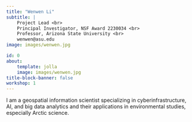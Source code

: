```yaml
---
title: "Wenwen Li"
subtitle: | 
    Project Lead <br>
    Principal Investigator, NSF Award 2230034 <br>
    Professor, Arizona State University <br>
    wenwen@asu.edu
image: images/wenwen.jpg

id: 0
about:
    template: jolla
    image: images/wenwen.jpg
title-block-banner: false
workshop: 1
---
```


I am a geospatial information scientist specializing in cyberinfrastructure, AI, and big data analytics and their applications in environmental studies, especially Arctic science.